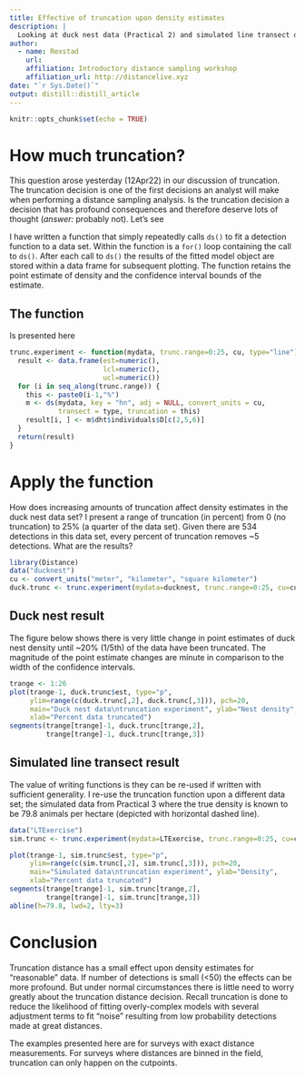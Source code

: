 ```yaml
---
title: Effective of truncation upon density estimates
description: |
  Looking at duck nest data (Practical 2) and simulated line transect data (Practical 3).
author:
  - name: Rexstad 
    url: 
    affiliation: Introductory distance sampling workshop
    affiliation_url: http://distancelive.xyz
date: "`r Sys.Date()`"
output: distill::distill_article
---
```


```r
knitr::opts_chunk$set(echo = TRUE)
```

# How much truncation?

This question arose yesterday (12Apr22) in our discussion of truncation.  The truncation decision is one of the first decisions an analyst will make when performing a distance sampling analysis.  Is the truncation decision a decision that has profound consequences and therefore deserve lots of thought (*answer:* probably not).  Let's see

I have written a function that simply repeatedly calls `ds()` to fit a detection function to a data set.  Within the function is a `for()` loop containing the call to `ds()`.  After each call to `ds()` the results of the fitted model object are stored within a data frame for subsequent plotting.  The function retains the point estimate of density and the confidence interval bounds of the estimate.

## The function

Is presented here

```r
trunc.experiment <- function(mydata, trunc.range=0:25, cu, type="line") {
  result <- data.frame(est=numeric(),
                       lcl=numeric(),
                       ucl=numeric())
  for (i in seq_along(trunc.range)) {
    this <- paste0(i-1,"%")
    m <- ds(mydata, key = "hn", adj = NULL, convert_units = cu, 
            transect = type, truncation = this)
    result[i, ] <- m$dht$individuals$D[c(2,5,6)]
  }
  return(result)
}
```

# Apply the function

How does increasing amounts of truncation affect density estimates in the duck nest data set?  I present a range of truncation (in percent) from 0 (no truncation) to 25% (a quarter of the data set).  Given there are 534 detections in this data set, every percent of truncation removes ~5 detections.  What are the results?

```r
library(Distance)
data("ducknest")
cu <- convert_units("meter", "kilometer", "square kilometer")
duck.trunc <- trunc.experiment(mydata=ducknest, trunc.range=0:25, cu=cu, type="line")
```

## Duck nest result

The figure below shows there is very little change in point estimates of duck nest density until ~20% (1/5th) of the data have been truncated.  The magnitude of the point estimate changes are minute in comparison to the width of the confidence intervals.

```r
trange <- 1:26
plot(trange-1, duck.trunc$est, type="p", 
     ylim=range(c(duck.trunc[,2], duck.trunc[,3])), pch=20,
     main="Duck nest data\ntruncation experiment", ylab="Nest density",
     xlab="Percent data truncated")
segments(trange[trange]-1, duck.trunc[trange,2],
         trange[trange]-1, duck.trunc[trange,3])
```

## Simulated line transect result

The value of writing functions is they can be re-used if written with sufficient generality.  I re-use the truncation function upon a different data set; the simulated data from Practical 3 where the true density is known to be 79.8 animals per hectare (depicted with horizontal dashed line).

```r
data("LTExercise")
sim.trunc <- trunc.experiment(mydata=LTExercise, trunc.range=0:25, cu=cu, type="line")
```


```r
plot(trange-1, sim.trunc$est, type="p", 
     ylim=range(c(sim.trunc[,2], sim.trunc[,3])), pch=20,
     main="Simulated data\ntruncation experiment", ylab="Density",
     xlab="Percent data truncated")
segments(trange[trange]-1, sim.trunc[trange,2],
         trange[trange]-1, sim.trunc[trange,3])
abline(h=79.8, lwd=2, lty=3)
```

# Conclusion

Truncation distance has a small effect upon density estimates for "reasonable" data.  If number of detections is small (<50) the effects can be more profound.  But under normal circumstances there is little need to worry greatly about the truncation distance decision.  Recall truncation is done to reduce the likelihood of fitting overly-complex models with several adjustment terms to fit "noise" resulting from low probability detections made at great distances.

The examples presented here are for surveys with exact distance measurements.  For surveys where distances are binned in the field, truncation can only happen on the cutpoints.